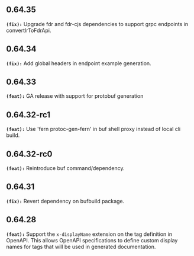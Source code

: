 ## 0.64.35
**`(fix):`** Upgrade fdr and fdr-cjs dependencies to support grpc endpoints in convertIrToFdrApi.


## 0.64.34
**`(fix):`** Add global headers in endpoint example generation.


## 0.64.33
**`(feat):`** GA release with support for protobuf generation


## 0.64.32-rc1
**`(feat):`** Use 'fern protoc-gen-fern' in buf shell proxy instead of local cli build.


## 0.64.32-rc0
**`(feat):`** Reintroduce buf command/dependency.


## 0.64.31
**`(fix):`** Revert dependency on bufbuild package.


## 0.64.28
**`(feat):`** Support the `x-displayName` extension on the tag definition in OpenAPI. This allows OpenAPI
 specifications to define custom display names for tags that will be used in generated documentation.


